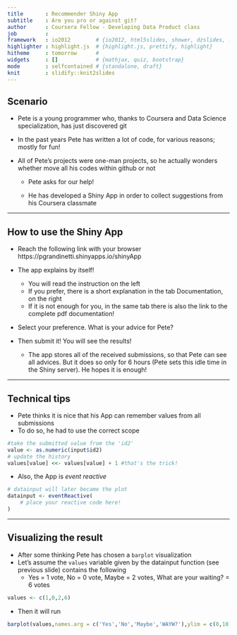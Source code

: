 ```yaml
---
title       : Recommender Shiny App
subtitle    : Are you pro or against git?
author      : Coursera Fellow - Developing Data Product class
job         : 
framework   : io2012        # {io2012, html5slides, shower, dzslides, ...}
highlighter : highlight.js  # {highlight.js, prettify, highlight}
hitheme     : tomorrow      # 
widgets     : []            # {mathjax, quiz, bootstrap}
mode        : selfcontained # {standalone, draft}
knit        : slidify::knit2slides
---
```


## Scenario
- Pete is a young programmer who, thanks to Coursera and Data Science specialization, has just discovered git
- In the past years Pete has written a lot of code, for various reasons; mostly for fun!
- All of Pete's projects were one-man projects, so he actually wonders whether move all his codes within github or not

	+ Pete asks for our help!

	+ He has developed a Shiny App in order to collect suggestions from his Coursera classmate

--- 

## How to use the Shiny App
- Reach the following link with your browser https://pgrandinetti.shinyapps.io/shinyApp
- The app explains by itself!

	+ You will read the instruction on the left
	+ If you prefer, there is a short explanation in the tab Documentation, on the right
	+ If it is not enough for you, in the same tab there is also the link to the complete pdf documentation!

- Select your preference. What is your advice for Pete?
- Then submit it! You will see the results!
	+ The app stores all of the received submissions, so that Pete can see all advices. But it does so only for 6 hours (Pete sets this idle time in the Shiny server). He hopes it is enough!

---

## Technical tips
- Pete thinks it is nice that his App can remember values from all submissions
- To do so, he had to use the correct scope
```r
#take the submitted value from the 'id2'
value <- as.numeric(input$id2)
# update the history
values[value] <<- values[value] + 1 #that's the trick!
```
- Also, the App is *event reactive*
```r
# datainput will later became the plot
datainput <- eventReactive(
	# place your reactive code here!
)
```

---
## Visualizing the result
- After some thinking Pete has chosen a ``` barplot``` visualization
- Let's assume the ``` values``` variable given by the datainput function (see previous slide) contains the following
	+ Yes = 1 vote, No = 0 vote, Maybe = 2 votes, What are your waiting? = 6 votes

```r
values <- c(1,0,2,6)
```

- Then it will run
```r
barplot(values,names.arg = c('Yes','No','Maybe','WAYW?'),ylim = c(0,10))
```



